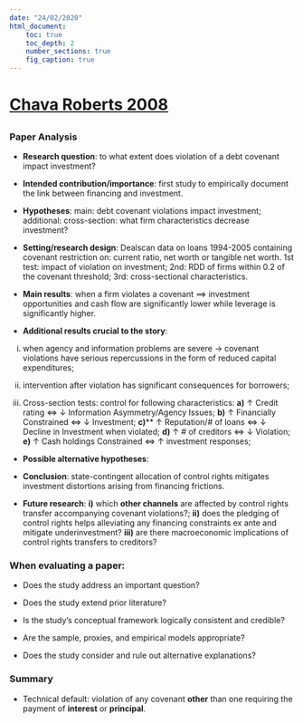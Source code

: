 ```yaml
---
date: "24/02/2020"
html_document:
    toc: true
    toc_depth: 2
    number_sections: true
    fig_caption: true
---
```

# [**Chava Roberts 2008**](https://onlinelibrary.wiley.com/doi/full/10.1111/j.1540-6261.2008.01391.x)

## {.tabset}

### Paper Analysis

-   **Research question**: to what extent does violation of a debt covenant impact investment?

-   **Intended contribution/importance**: first study to empirically document the link between financing and investment. 

-   **Hypotheses**: main: debt covenant violations impact investment; additional: cross-section: what firm characteristics decrease investment?

-   **Setting/research design**: Dealscan data on loans 1994-2005 containing covenant restriction on: current ratio, net worth or tangible net worth. 1st test: impact of violation on investment; 2nd: RDD of firms within 0.2 of the covenant threshold; 3rd: cross-sectional characteristics.

-   **Main results**: when a firm violates a covenant $\implies$ investment opportunities and cash flow are significantly lower while leverage is significantly higher.

-   **Additional results crucial to the story**: 

i) when agency and information problems are severe $\rightarrow$ covenant violations have serious repercussions in the form of reduced capital expenditures; 

ii) intervention after violation has significant consequences for borrowers; 

iii) Cross-section tests: control for following characteristics: **a)** $\uparrow$ Credit rating $\iff$ $\downarrow$ Information Asymmetry/Agency Issues; **b)** $\uparrow$ Financially Constrained $\iff$ $\downarrow$ Investment; **c)**** $\uparrow$ Reputation/# of loans $\iff$ $\downarrow$ Decline in Investment when violated; **d)** $\uparrow$ # of creditors $\iff$ $\downarrow$ Violation; **e)** $\uparrow$ Cash holdings Constrained $\iff$ $\uparrow$ investment responses;

- **Possible alternative hypotheses**: 

- **Conclusion**: state-contingent allocation of control rights mitigates investment distortions arising from financing frictions. 

- **Future research**: **i)** which **other channels** are affected by control rights transfer accompanying covenant violations?; **ii)** does the pledging of control rights helps alleviating any financing constraints ex ante and mitigate underinvestment? **iii)** are there macroeconomic implications of control rights transfers to creditors?

### When evaluating a paper:

- Does the study address an important question?

- Does the study extend prior literature?

- Is the study's conceptual framework logically consistent and credible?

- Are the sample, proxies, and empirical models appropriate?

- Does the study consider and rule out alternative explanations?

### Summary

- Technical default: violation of any covenant **other** than one requiring the payment of **interest** or **principal**. 